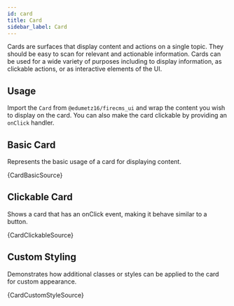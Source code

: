 ```yaml
---
id: card
title: Card
sidebar_label: Card
---
```


Cards are surfaces that display content and actions on a single topic. They should be easy to scan for relevant and actionable information. Cards can be used for a wide variety of purposes including to display information, as clickable actions, or as interactive elements of the UI.

## Usage

Import the `Card` from `@edumetz16/firecms_ui` and wrap the content you wish to display on the card. You can also make the card clickable by providing an `onClick` handler.


## Basic Card

Represents the basic usage of a card for displaying content.


<CodeSample>
    <CardBasicDemo/>
</CodeSample>

<CodeBlock language="tsx">{CardBasicSource}</CodeBlock>

## Clickable Card

Shows a card that has an onClick event, making it behave similar to a button.


<CodeSample>
    <CardClickableDemo/>
</CodeSample>

<CodeBlock language="tsx">{CardClickableSource}</CodeBlock>

## Custom Styling

Demonstrates how additional classes or styles can be applied to the card for custom appearance.


<CodeSample>
    <CardCustomStyleDemo/>
</CodeSample>

<CodeBlock language="tsx">{CardCustomStyleSource}</CodeBlock>
